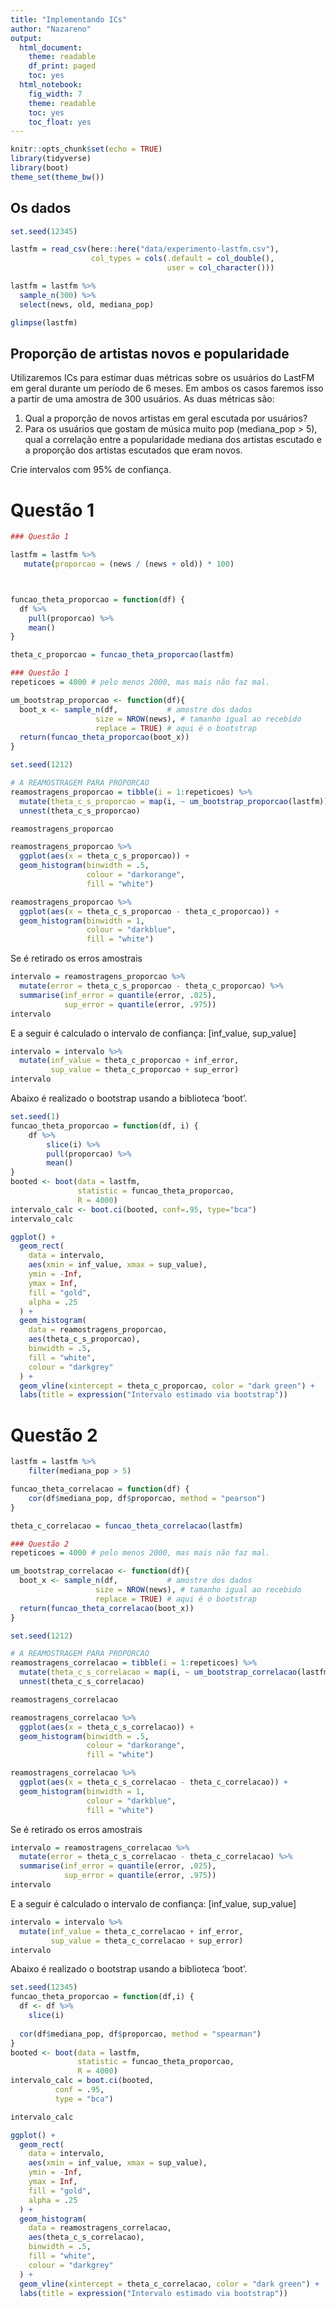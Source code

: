 ---
title: "Implementando ICs"
author: "Nazareno"
output:
  html_document:
    theme: readable
    df_print: paged
    toc: yes
  html_notebook:
    fig_width: 7
    theme: readable
    toc: yes
    toc_float: yes
---

```{r setup, include=FALSE, message=FALSE}
knitr::opts_chunk$set(echo = TRUE)
library(tidyverse)
library(boot)
theme_set(theme_bw())
```

## Os dados

```{r}
set.seed(12345)

lastfm = read_csv(here::here("data/experimento-lastfm.csv"), 
                  col_types = cols(.default = col_double(), 
                                   user = col_character()))

lastfm = lastfm %>% 
  sample_n(300) %>% 
  select(news, old, mediana_pop)

glimpse(lastfm)
```

## Proporção de artistas novos e popularidade

Utilizaremos ICs para estimar duas métricas sobre os usuários do LastFM em geral durante um período de 6 meses. Em ambos os casos faremos isso a partir de uma amostra de 300 usuários. As duas métricas são: 

1. Qual a proporção de novos artistas em geral escutada por usuários?
2. Para os usuários que gostam de música muito pop (mediana_pop > 5), qual a correlação entre a popularidade mediana dos artistas escutado e a proporção dos artistas escutados que eram novos. 

Crie intervalos com 95% de confiança.


# Questão 1

```{r}
### Questão 1

lastfm = lastfm %>%
   mutate(proporcao = (news / (news + old)) * 100) 



funcao_theta_proporcao = function(df) {
  df %>%
    pull(proporcao) %>%
    mean()
}

theta_c_proporcao = funcao_theta_proporcao(lastfm)

```


```{r}
### Questão 1
repeticoes = 4000 # pelo menos 2000, mas mais não faz mal.

um_bootstrap_proporcao <- function(df){
  boot_x <- sample_n(df,           # amostre dos dados
                   size = NROW(news), # tamanho igual ao recebido
                   replace = TRUE) # aqui é o bootstrap
  return(funcao_theta_proporcao(boot_x))
}

set.seed(1212)

# A REAMOSTRAGEM PARA PROPORCAO
reamostragens_proporcao = tibble(i = 1:repeticoes) %>% 
  mutate(theta_c_s_proporcao = map(i, ~ um_bootstrap_proporcao(lastfm))) %>% 
  unnest(theta_c_s_proporcao)

reamostragens_proporcao

reamostragens_proporcao %>%
  ggplot(aes(x = theta_c_s_proporcao)) +
  geom_histogram(binwidth = .5,
                 colour = "darkorange",
                 fill = "white")

reamostragens_proporcao %>%
  ggplot(aes(x = theta_c_s_proporcao - theta_c_proporcao)) +
  geom_histogram(binwidth = 1,
                 colour = "darkblue",
                 fill = "white")

```

Se é retirado os erros amostrais

```{r}
intervalo = reamostragens_proporcao %>% 
  mutate(error = theta_c_s_proporcao - theta_c_proporcao) %>% 
  summarise(inf_error = quantile(error, .025), 
            sup_error = quantile(error, .975))
intervalo
```

E a seguir é calculado o intervalo de confiança: [inf_value, sup_value]

```{r}
intervalo = intervalo %>% 
  mutate(inf_value = theta_c_proporcao + inf_error, 
         sup_value = theta_c_proporcao + sup_error)
intervalo
```

Abaixo é realizado o bootstrap usando a biblioteca 'boot'.

```{r}
set.seed(1)
funcao_theta_proporcao = function(df, i) {
    df %>%
        slice(i) %>%
        pull(proporcao) %>%
        mean()
}
booted <- boot(data = lastfm,
               statistic = funcao_theta_proporcao,
               R = 4000)
intervalo_calc <- boot.ci(booted, conf=.95, type="bca")
intervalo_calc
```

```{r}

ggplot() +
  geom_rect(
    data = intervalo,
    aes(xmin = inf_value, xmax = sup_value),
    ymin = -Inf,
    ymax = Inf,
    fill = "gold",
    alpha = .25
  ) +
  geom_histogram(
    data = reamostragens_proporcao,
    aes(theta_c_s_proporcao),
    binwidth = .5,
    fill = "white",
    colour = "darkgrey"
  ) +
  geom_vline(xintercept = theta_c_proporcao, color = "dark green") +
  labs(title = expression("Intervalo estimado via bootstrap"))

```



# Questão 2

```{r}

lastfm = lastfm %>%
    filter(mediana_pop > 5)

funcao_theta_correlacao = function(df) {
    cor(df$mediana_pop, df$proporcao, method = "pearson")
}

theta_c_correlacao = funcao_theta_correlacao(lastfm)
```

```{r}
### Questão 2
repeticoes = 4000 # pelo menos 2000, mas mais não faz mal.

um_bootstrap_correlacao <- function(df){
  boot_x <- sample_n(df,           # amostre dos dados
                   size = NROW(news), # tamanho igual ao recebido
                   replace = TRUE) # aqui é o bootstrap
  return(funcao_theta_correlacao(boot_x))
}

set.seed(1212)

# A REAMOSTRAGEM PARA PROPORCAO
reamostragens_correlacao = tibble(i = 1:repeticoes) %>% 
  mutate(theta_c_s_correlacao = map(i, ~ um_bootstrap_correlacao(lastfm))) %>% 
  unnest(theta_c_s_correlacao)

reamostragens_correlacao

reamostragens_correlacao %>%
  ggplot(aes(x = theta_c_s_correlacao)) +
  geom_histogram(binwidth = .5,
                 colour = "darkorange",
                 fill = "white")

reamostragens_correlacao %>%
  ggplot(aes(x = theta_c_s_correlacao - theta_c_correlacao)) +
  geom_histogram(binwidth = 1,
                 colour = "darkblue",
                 fill = "white")

```

Se é retirado os erros amostrais

```{r}
intervalo = reamostragens_correlacao %>% 
  mutate(error = theta_c_s_correlacao - theta_c_correlacao) %>% 
  summarise(inf_error = quantile(error, .025), 
            sup_error = quantile(error, .975))
intervalo
```

E a seguir é calculado o intervalo de confiança: [inf_value, sup_value]

```{r}
intervalo = intervalo %>% 
  mutate(inf_value = theta_c_correlacao + inf_error, 
         sup_value = theta_c_correlacao + sup_error)
intervalo
```

Abaixo é realizado o bootstrap usando a biblioteca 'boot'.

```{r}
set.seed(12345)
funcao_theta_proporcao = function(df,i) {
  df <- df %>%
    slice(i) 
  
  cor(df$mediana_pop, df$proporcao, method = "spearman")
}
booted <- boot(data = lastfm, 
               statistic = funcao_theta_proporcao, 
               R = 4000)
intervalo_calc = boot.ci(booted, 
          conf = .95,
          type = "bca")

intervalo_calc
```

```{r}

ggplot() +
  geom_rect(
    data = intervalo,
    aes(xmin = inf_value, xmax = sup_value),
    ymin = -Inf,
    ymax = Inf,
    fill = "gold",
    alpha = .25
  ) +
  geom_histogram(
    data = reamostragens_correlacao,
    aes(theta_c_s_correlacao),
    binwidth = .5,
    fill = "white",
    colour = "darkgrey"
  ) +
  geom_vline(xintercept = theta_c_correlacao, color = "dark green") +
  labs(title = expression("Intervalo estimado via bootstrap"))

```




